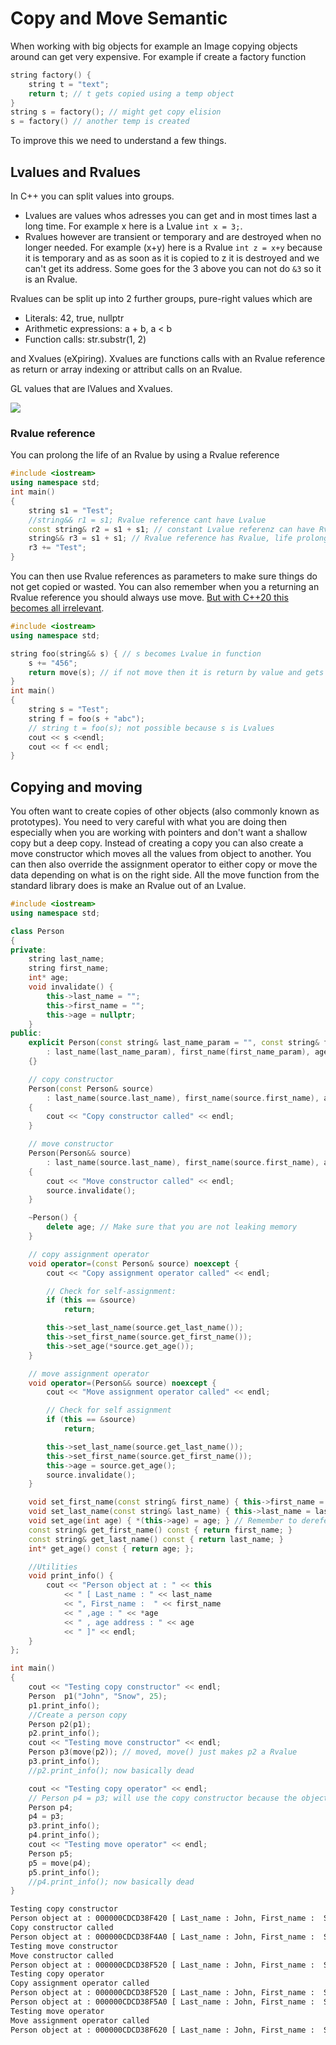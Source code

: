 
# Copy and Move Semantic

When working with big objects for example an Image copying objects around can get very expensive. For example if create a factory function

```cpp
string factory() {
    string t = "text";
    return t; // t gets copied using a temp object
}
string s = factory(); // might get copy elision
s = factory() // another temp is created
```

To improve this we need to understand a few things.

## Lvalues and Rvalues

In C++ you can split values into groups.

- Lvalues are values whos adresses you can get and in most times last a long time. For example x here is a Lvalue `int x = 3;`.
- Rvalues however are transient or temporary and are destroyed when no longer needed. For example (x+y) here is a Rvalue `int z = x+y` because it is temporary and as as soon as it is copied to z it is destroyed and we can't get its address. Some goes for the 3 above you can not do `&3` so it is an Rvalue.

Rvalues can be split up into 2 further groups, pure-right values which are

- Literals: 42, true, nullptr
- Arithmetic expressions: a + b, a < b
- Function calls: str.substr(1, 2)

and Xvalues (eXpiring). Xvalues are functions calls with an Rvalue reference as return or array indexing or attribut calls on an Rvalue.

GL values that are lValues and Xvalues.

<Image 
    src="/cs/cppLRValues.png"
    caption="Hierarchy of Lvalues and Rvalues in C++."
    width={400}
/>

### Rvalue reference

You can prolong the life of an Rvalue by using a Rvalue reference

```cpp
#include <iostream>
using namespace std;
int main()
{
    string s1 = "Test";
    //string&& r1 = s1; Rvalue reference cant have Lvalue
    const string& r2 = s1 + s1; // constant Lvalue referenz can have Rvalue, life prolonged
    string&& r3 = s1 + s1; // Rvalue reference has Rvalue, life prolonged
    r3 += "Test";
}
```

You can then use Rvalue references as parameters to make sure things do not get copied or wasted. You can also remember when you a returning an Rvalue reference you should always use move. [But with C++20 this becomes all irrelevant](https://stackoverflow.com/questions/17473753/c11-return-value-optimization-or-move).

```cpp
#include <iostream>
using namespace std;

string foo(string&& s) { // s becomes Lvalue in function
    s += "456";
    return move(s); // if not move then it is return by value and gets copied
}
int main()
{
    string s = "Test";
    string f = foo(s + "abc");
    // string t = foo(s); not possible because s is Lvalues
    cout << s <<endl;
    cout << f << endl;
}
```

## Copying and moving

You often want to create copies of other objects (also commonly known as prototypes). You need to very careful with what you are doing then especially when you are working with pointers and don't want a shallow copy but a deep copy. Instead of creating a copy you can also create a move constructor which moves all the values from object to another. You can then also override the assignment operator to either copy or move the data depending on what is on the right side. All the move function from the standard library does is make an Rvalue out of an Lvalue.

```cpp
#include <iostream>
using namespace std;

class Person
{
private:
    string last_name;
    string first_name;
    int* age;
    void invalidate() {
        this->last_name = "";
        this->first_name = "";
        this->age = nullptr;
    }
public:
    explicit Person(const string& last_name_param = "", const string& first_name_param = "", int age_param = 0)
        : last_name(last_name_param), first_name(first_name_param), age(new int(age_param)) //  age(source_p.get_age()) would have 2 pointers to same value
    {}

    // copy constructor
    Person(const Person& source)
        : last_name(source.last_name), first_name(source.first_name), age(new int(*source.age))
    {
        cout << "Copy constructor called" << endl;
    }

    // move constructor
    Person(Person&& source)
        : last_name(source.last_name), first_name(source.first_name), age(source.age)
    {
        cout << "Move constructor called" << endl;
        source.invalidate();
    }

    ~Person() {
        delete age; // Make sure that you are not leaking memory
    }

    // copy assignment operator
    void operator=(const Person& source) noexcept {
        cout << "Copy assignment operator called" << endl;

        // Check for self-assignment:
        if (this == &source)
            return;

        this->set_last_name(source.get_last_name());
        this->set_first_name(source.get_first_name());
        this->set_age(*source.get_age());
    }

    // move assignment operator
    void operator=(Person&& source) noexcept {
        cout << "Move assignment operator called" << endl;

        // Check for self assignment
        if (this == &source)
            return;

        this->set_last_name(source.get_last_name());
        this->set_first_name(source.get_first_name());
        this->age = source.get_age();
        source.invalidate();
    }

    void set_first_name(const string& first_name) { this->first_name = first_name; }
    void set_last_name(const string& last_name) { this->last_name = last_name; }
    void set_age(int age) { *(this->age) = age; } // Remember to dereference
    const string& get_first_name() const { return first_name; }
    const string& get_last_name() const { return last_name; }
    int* get_age() const { return age; };

    //Utilities
    void print_info() {
        cout << "Person object at : " << this
            << " [ Last_name : " << last_name
            << ", First_name :  " << first_name
            << " ,age : " << *age
            << " , age address : " << age
            << " ]" << endl;
    }
};

int main()
{
    cout << "Testing copy constructor" << endl;
    Person  p1("John", "Snow", 25);
    p1.print_info();
    //Create a person copy
    Person p2(p1);
    p2.print_info();
    cout << "Testing move constructor" << endl;
    Person p3(move(p2)); // moved, move() just makes p2 a Rvalue
    p3.print_info();
    //p2.print_info(); now basically dead

    cout << "Testing copy operator" << endl;
    // Person p4 = p3; will use the copy constructor because the object first needs to be constructed
    Person p4;
    p4 = p3;
    p3.print_info();
    p4.print_info();
    cout << "Testing move operator" << endl;
    Person p5;
    p5 = move(p4);
    p5.print_info();
    //p4.print_info(); now basically dead
}
```

```bash title="Output"
Testing copy constructor
Person object at : 000000CDCD38F420 [ Last_name : John, First_name :  Snow ,age : 25 , age address : 000001DF4FBE9C70 ]
Copy constructor called
Person object at : 000000CDCD38F4A0 [ Last_name : John, First_name :  Snow ,age : 25 , age address : 000001DF4FBF0FE0 ]
Testing move constructor
Move constructor called
Person object at : 000000CDCD38F520 [ Last_name : John, First_name :  Snow ,age : 25 , age address : 000001DF4FBF0FE0 ]
Testing copy operator
Copy assignment operator called
Person object at : 000000CDCD38F520 [ Last_name : John, First_name :  Snow ,age : 25 , age address : 000001DF4FBF0FE0 ]
Person object at : 000000CDCD38F5A0 [ Last_name : John, First_name :  Snow ,age : 25 , age address : 000001DF4FBEC190 ]
Testing move operator
Move assignment operator called
Person object at : 000000CDCD38F620 [ Last_name : John, First_name :  Snow ,age : 25 , age address : 000001DF4FBEC190 ]
```
